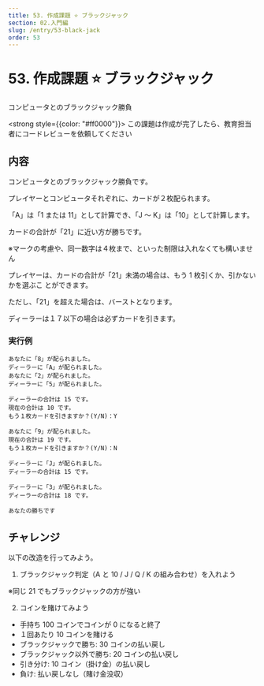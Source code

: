 ```yaml
---
title: 53. 作成課題 ⭐ ブラックジャック
section: 02.入門編
slug: /entry/53-black-jack
order: 53
---
```


# 53. 作成課題 ⭐ ブラックジャック

<p class="game-content">コンピュータとのブラックジャック勝負</p>

<strong style={{color: "#ff0000"}}>
  この課題は作成が完了したら、教育担当者にコードレビューを依頼してください
</strong>

## 内容

コンピュータとのブラックジャック勝負です。

プレイヤーとコンピュータそれぞれに、カードが２枚配られます。

「A」は「1 または 11」として計算でき、「J ～ K」は「10」として計算します。

カードの合計が「21」に近い方が勝ちです。

※マークの考慮や、同一数字は４枚まで、といった制限は入れなくても構いません

プレイヤーは、カードの合計が「21」未満の場合は、もう 1 枚引くか、引かないかを選ぶこ
とができます。

ただし、「21」を超えた場合は、バーストとなります。

ディーラーは１７以下の場合は必ずカードを引きます。

### 実行例

```
あなたに「8」が配られました。
ディーラーに「A」が配られました。
あなたに「2」が配られました。
ディーラーに「5」が配られました。

ディーラーの合計は 15 です。
現在の合計は 10 です。
もう１枚カードを引きますか？(Y/N)：Y

あなたに「9」が配られました。
現在の合計は 19 です。
もう１枚カードを引きますか？(Y/N)：N

ディーラーに「J」が配られました。
ディーラーの合計は 15 です。

ディーラーに「3」が配られました。
ディーラーの合計は 18 です。

あなたの勝ちです
```

## チャレンジ

以下の改造を行ってみよう。

1. ブラックジャック判定（A と 10 / J / Q / K の組み合わせ）を入れよう

※同じ 21 でもブラックジャックの方が強い

2. コインを賭けてみよう

- 手持ち 100 コインでコインが 0 になると終了
- １回あたり 10 コインを賭ける
- ブラックジャックで勝ち: 30 コインの払い戻し
- ブラックジャック以外で勝ち: 20 コインの払い戻し
- 引き分け: 10 コイン（掛け金）の払い戻し
- 負け: 払い戻しなし（賭け金没収）
